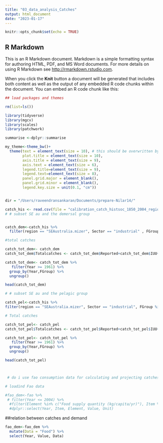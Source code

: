```yaml
---
title: "03_data_analysis_Catches"
output: html_document
date: "2023-01-17"
---
```


```r
knitr::opts_chunk$set(echo = TRUE)
```

## R Markdown

This is an R Markdown document. Markdown is a simple formatting syntax for authoring HTML, PDF, and MS Word documents. For more details on using R Markdown see <http://rmarkdown.rstudio.com>.

When you click the **Knit** button a document will be generated that includes both content as well as the output of any embedded R code chunks within the document. You can embed an R code chunk like this:

```r
## load packages and themes  

rm(list=ls())

library(tidyverse)
library(mgcv)
library(scales)
library(patchwork)

summarise <-dplyr::summarise

my_theme<-theme_bw()+
  theme(text = element_text(size = 10), # this should be overwritten by the below
        plot.title = element_text(size = 10),
        axis.title = element_text(size = 9),
        axis.text = element_text(size = 6),
        legend.title=element_text(size = 9),
        legend.text=element_text(size = 8),
        panel.grid.major = element_blank(),
        panel.grid.minor = element_blank(),
        legend.key.size = unit(0.1, "cm"))


dir = "/Users/raveendransankaran/Documents/prepare-Nilar14/"

```


```r

catch_his <- read.csv(file = "calibration_catch_histsoc_1850_2004_regional_models.csv")
# # subset SE au and the demersal group 


catch_dem<-catch_his %>% 
  filter(region == "SEAustralia.mizer", Sector == "industrial" , FGroup %in% c("flatfish<90cm", "demersal<30cm","demersal>=90cm", "flatfish>=90cm","demersal30-90cm"))

#total catches 

catch_tot_dem<- catch_dem
catch_tot_dem$Totalcatches <- catch_tot_dem$Reported+catch_tot_dem$IUU+catch_tot_dem$Discards

catch_tot_dem<- catch_tot_dem %>%
   filter(Year >= 1961) %>% 
  group_by(Year,FGroup) %>%
  ungroup()

head(catch_tot_dem)

# # subset SE au and the pelagic group 

catch_pel<-catch_his %>% 
filter(region == "SEAustralia.mizer", Sector == "industrial", FGroup %in% c("pelagic30-90cm", "pelagic>=90cm", "pelagic<30cm"))

# Total catches 

catch_tot_pel<- catch_pel
catch_tot_pel$Totalcatches <- catch_tot_pel$Reported+catch_tot_pel$IUU+catch_tot_pel$Discards

catch_tot_pel<- catch_tot_pel %>%
   filter(Year >= 1961) %>% 
  group_by(Year,FGroup) %>%
  ungroup()

head(catch_tot_pel)



 # do i use fao consumption data for calculating and projecting catches ?

# loadind Fao data

#fao_dem<-fao %>% 
 # filter(Year <= 2004) %>% 
  #filter(Element %in% c("Food supply quantity (kg/capita/yr)"), Item %in% c("Demersal Fish")) %>% 
  #dplyr::select(Year, Item, Element, Value, Unit)


```

##relation between catches and demand 

```r

fao_dem<-fao_dem %>% 
  mutate(Data = "Food") %>% 
  select(Year, Value, Data)


```

